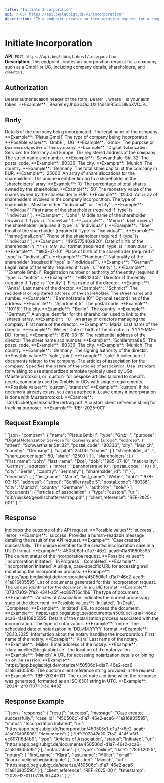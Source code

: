 ```yaml
---
title: "Initiate Incorporation"
api: "POST https://api.beglaubigt.de/v1/incorporation"
description: "This endpoint creates an incorporation request for a company in Germany such as a GmbH or UG, including company details, shareholders, and directors."
---
```


# Initiate Incorporation

**API**: `POST https://api.beglaubigt.de/v1/incorporation`  
**Description**: This endpoint creates an incorporation request for a company, such as a GmbH or UG, including company details, shareholders, and directors.

## Authorization

<ParamField header="Authorization" type="string" required>  
Bearer authentication header of the form `Bearer <token>`, where `<token>` is your auth token.  
**Example**: `Bearer eyJhbGciOiJIUzI1NiIsInR5cCI6IkpXVCJ9...`  
</ParamField>

## Body

<ParamField body="company" type="object" required>  
Details of the company being incorporated.  
  <Expandable title="Company Object">  
    <ParamField body="name" type="string" required>  
    The legal name of the company.  
    **Example**: `Platus GmbH`  
    </ParamField>  
    <ParamField body="type" type="string" required>  
    The type of company being incorporated.  
    **Possible values**: `GmbH`, `UG`  
    **Example**: `GmbH`  
    </ParamField>  
    <ParamField body="purpose" type="string" required>  
    The purpose or business objective of the company.  
    **Example**: `Digital Notarization Services for Germany and Europe`  
    </ParamField>  
    <ParamField body="address" type="object" required>  
    The registered address of the company.  
      <Expandable title="Address Object">  
        <ParamField body="street" type="string" required>  
        The street name and number.  
        **Example**: `Schwanthaler Str. 32`  
        </ParamField>  
        <ParamField body="postal_code" type="string" required>  
        The postal code.  
        **Example**: `80336`  
        </ParamField>  
        <ParamField body="city" type="string" required>  
        The city.  
        **Example**: `Munich`  
        </ParamField>  
        <ParamField body="country" type="string" required>  
        The country.  
        **Example**: `Germany`  
        </ParamField>  
      </Expandable>  
    </ParamField>  
    <ParamField body="capital" type="number" required>  
    The total share capital of the company in EUR.  
    **Example**: `25000`  
    </ParamField>  
    <ParamField body="shares" type="array" required>  
    An array of share allocations for the shareholders.  
      <Expandable title="Share Object">  
        <ParamField body="shareholder_id" type="number" required>  
        The unique identifier linking to a shareholder in the `shareholders` array.  
        **Example**: `0`  
        </ParamField>  
        <ParamField body="share_percentage" type="number" required>  
        The percentage of total shares owned by the shareholder.  
        **Example**: `50`  
        </ParamField>  
        <ParamField body="share" type="number" required>  
        The monetary value of the shares owned by the shareholder in EUR.  
        **Example**: `12500`  
        </ParamField>  
      </Expandable>  
    </ParamField>  
  </Expandable>  
</ParamField>
<ParamField body="shareholders" type="array" required>  
An array of shareholders involved in the company incorporation.  
  <Expandable title="Shareholder Object">  
    <ParamField body="type" type="string" required>  
    The type of shareholder. Must be either `"individual"` or `"entity"`.  
    **Example**: `"individual"`  
    </ParamField>  
    <ParamField body="first_name" type="string" required>  
    First name of the shareholder (required if `type` is `"individual"`).  
    **Example**: `"John"`  
    </ParamField>  
    <ParamField body="middle_name" type="string" required>  
    Middle name of the shareholder (required if `type` is `"individual"`).  
    **Example**: `"Marius"`  
    </ParamField>  
    <ParamField body="last_name" type="string" required>  
    Last name of the shareholder (required if `type` is `"individual"`).  
    **Example**: `"Doe"`  
    </ParamField>  
    <ParamField body="email" type="string">  
    Email of the shareholder (required if `type` is `"individual"`).  
    **Example**: `"name@mail.com"`  
    </ParamField>  
    <ParamField body="phone" type="string">  
    Phone of the shareholder (required if `type` is `"individual"`).  
    **Example**: `"4915775402820"`  
    </ParamField>  
    <ParamField body="dob" type="string" required>  
    Date of birth of the shareholder in `YYYY-MM-DD` format (required if `type` is `"individual"`).  
    **Example**: `"1985-07-10"`  
    </ParamField>  
    <ParamField body="pob" type="string" required>  
    Place of birth of the shareholder (required if `type` is `"individual"`).  
    **Example**: `"Hamburg"`  
    </ParamField>  
    <ParamField body="nationality" type="string" required>  
    Nationality of the shareholder (required if `type` is `"individual"`).  
    **Example**: `"German"`  
    </ParamField>  
    <ParamField body="entity_name" type="string" required>  
    Legal name of the entity (required if `type` is `"entity"`).  
    **Example**: `"Example GmbH"`  
    </ParamField>  
    <ParamField body="register_number" type="string" required>  
    Registration number or authority of the entity (required if `type` is `"entity"`).  
    **Example**: `"HRB 12345"`  
    </ParamField>  
    <ParamField body="entity_directors" type="object" required>  
    Director of the entity (required if `type` is `"entity"`).  
      <Expandable title="Director Object">  
        <ParamField body="first_name" type="string" required>  
        First name of the director.  
        **Example**: `"Anna"`  
        </ParamField>  
        <ParamField body="last_name" type="string" required>  
        Last name of the director.  
        **Example**: `"Schmidt"`  
        </ParamField>  
      </Expandable>  
    </ParamField>  
    <ParamField body="address" type="object" required>  
    The residential or registered address of the shareholder.  
      <Expandable title="Address Object">  
        <ParamField body="street" type="string" required>  
        The street name and number.  
        **Example**: `"Bahnhofstraße 10"`  
        </ParamField>  
        <ParamField body="second_line" type="string">  
        Optional second line of the address.  
        **Example**: `"Apartment 5"`  
        </ParamField>  
        <ParamField body="postal_code" type="string" required>  
        The postal code.  
        **Example**: `"10115"`  
        </ParamField>  
        <ParamField body="city" type="string" required>  
        The city.  
        **Example**: `"Berlin"`  
        </ParamField>  
        <ParamField body="country" type="string" required>  
        The country.  
        **Example**: `"Germany"`  
        </ParamField>  
      </Expandable>  
    </ParamField>  
    <ParamField body="shareholder_id" type="string" required>  
    A unique identifier for the shareholder, used to link to the `shares` array.  
    **Example**: `"0"`  
    </ParamField>  
  </Expandable>  
</ParamField>
<ParamField body="directors" type="array" required>  
An array of directors managing the company.  
  <Expandable title="Director Object">  
    <ParamField body="first_name" type="string" required>  
    First name of the director.  
    **Example**: `Maria`  
    </ParamField>  
    <ParamField body="last_name" type="string" required>  
    Last name of the director.  
    **Example**: `Weber`  
    </ParamField>  
    <ParamField body="dob" type="string" required>  
    Date of birth of the director in `YYYY-MM-DD` format.  
    **Example**: `1978-03-15`  
    </ParamField>  
    <ParamField body="address" type="object" required>  
    The residential address of the director.  
      <Expandable title="Address Object">  
        <ParamField body="street" type="string" required>  
        The street name and number.  
        **Example**: `Schillerstraße 5`  
        </ParamField>  
        <ParamField body="postal_code" type="string" required>  
        The postal code.  
        **Example**: `80336`  
        </ParamField>  
        <ParamField body="city" type="string" required>  
        The city.  
        **Example**: `Munich`  
        </ParamField>  
        <ParamField body="country" type="string" required>  
        The country.  
        **Example**: `Germany`  
        </ParamField>  
      </Expandable>  
    </ParamField>  
    <ParamField body="authority" type="string" required>  
    The signing authority of the director.  
    **Possible values**: `sole`, `joint`  
    **Example**: `sole`  
    </ParamField>  
  </Expandable>  
</ParamField>
<ParamField body="documents" type="object" required>  
A collection of documents related to the company.  
  <Expandable title="Documents Object">  
    <ParamField body="articles_of_association" type="object" required>  
    The articles of association for the company.  
      <Expandable title="Articles of Association Object">  
        <ParamField body="type" type="string" required>  
        Specifies the nature of the articles of association. Use `standard` for wishing to use standardized template typically used by UGs (Musterprotokoll), or `custom` for bespoke articles tailored to specific needs, commonly used by GmbHs or UGs with unique requirements.
        **Possible values**: `custom`, `standard`  
        **Example**: `custom`  
        </ParamField>  
        <ParamField body="url" type="string">  
        If the document already exists, you can attached it. Leave empty if incorporation is done with Musterprotokoll. 
        **Example**: `s3://bucket/gesellschaftervertrag.pdf`  
        </ParamField>  
      </Expandable>  
    </ParamField>  
  </Expandable>  
</ParamField>

<ParamField body="client_reference" type="string">  
A custom client reference string for tracking purposes.  
**Example**: `REF-2025-001`  
</ParamField>

## Request Example

<RequestExample>
```json
{
  "company": {
    "name": "Platus GmbH",
    "type": "GmbH",
    "purpose": "Digital Notarization Services for Germany and Europe",
    "address": {
      "street": "Schwanthaler Str. 32",
      "postal_code": "80336",
      "city": "Munich",
      "country": "Germany"
    },
    "capital": 25000,
    "shares": [
      {
        "shareholder_id": 1,
        "share_percentage": 50,
        "share": 12500
      }
    ]
  },
  "shareholders": [
    {
      "first_name": "John",
      "last_name": "Doe",
      "dob": "1985-07-10",
      "nationality": "German",
      "address": {
        "street": "Bahnhofstraße 10",
        "postal_code": "10115",
        "city": "Berlin",
        "country": "Germany"
      },
      "shareholder_id": "1"
    }
  ],
  "directors": [
    {
      "first_name": "Maria",
      "last_name": "Weber",
      "dob": "1978-03-15",
      "address": {
        "street": "Schillerstraße 5",
        "postal_code": "80336",
        "city": "Munich",
        "country": "Germany"
      },
      "authority": "sole"
    }
  ],
  "documents": {
    "articles_of_association": {
      "type": "custom",
      "url": "s3://bucket/gesellschaftervertrag.pdf"
    }
  "client_reference": "REF-2025-001"
}
```  
</RequestExample>

## Response

<ResponseField name="result" type="string">  
Indicates the outcome of the API request.  
**Possible values**: `success`, `error`  
**Example**: `success`  
</ResponseField>  

<ResponseField name="message" type="string">  
Provides a human-readable message detailing the result of the API request.  
**Example**: `Case created successfully.`  
</ResponseField>  

<ResponseField name="case_id" type="string">  
The unique identifier for the created incorporation case in a UUID format.  
**Example**: `450506c1-d1a7-46e2-aca6-41a816805595`  
</ResponseField>  

<ResponseField name="status" type="string">  
The current status of the incorporation request.  
**Possible values**: `Incorporation Initiated`, `In Progress`, `Completed`  
**Example**: `Incorporation Initiated`  
</ResponseField>  

<ResponseField name="url" type="string">  
A unique, case-specific URL for accessing and monitoring the incorporation process.  
**Example**: `https://app.beglaubigt.de/incorporation/450506c1-d1a7-46e2-aca6-41a816805595`  
</ResponseField>  

<ResponseField name="documents" type="array">  
List of documents generated for this incorporation request.  
  <Expandable title="Documents Response Object">  
    <ResponseField name="id" type="string">  
    The unique identifier for the document in a UUID format.  
    **Example**: `07347a09-7fa2-434f-a5f1-ec897f16d4b9`  
    </ResponseField>  
    <ResponseField name="type" type="string">  
    The type of document.  
    **Example**: `Articles of Association`  
    </ResponseField>  
    <ResponseField name="status" type="string">  
    Indicates the current processing state of the document.  
    **Possible values**: `Initiated`, `In Draft`, `Completed`  
    **Example**: `Initiated`  
    </ResponseField>  
    <ResponseField name="url" type="string">  
    URL to access the document.  
    **Example**: `https://app.beglaubigt.de/documents/450506c1-d1a7-46e2-aca6-41a816805595`  
    </ResponseField>  
  </Expandable>  
</ResponseField>  

<ResponseField name="notarization" type="array">  
Details of the notarization process associated with the incorporation.  
  <Expandable title="Notarization Object">  
    <ResponseField name="type" type="string">  
    The type of notarization.  
    **Example**: `online`  
    </ResponseField>  
    <ResponseField name="date" type="string">  
    The scheduled date of notarization in `DD.MM.YYYY` format.  
    **Example**: `28.10.2025`  
    </ResponseField>  
    <ResponseField name="notary" type="object">  
    Information about the notary handling the incorporation.  
      <Expandable title="Notary Object">  
        <ResponseField name="first_name" type="string">  
        First name of the notary.  
        **Example**: `Klara`  
        </ResponseField>  
        <ResponseField name="last_name" type="string">  
        Last name of the notary.  
        **Example**: `Müller`  
        </ResponseField>  
        <ResponseField name="email" type="string">  
        Email address of the notary.  
        **Example**: `klara.mueller@beglaubigt.de`  
        </ResponseField>  
      </Expandable>  
    </ResponseField>  
    <ResponseField name="location" type="string">  
    The location of the notarization.  
    **Example**: `Munich`  
    </ResponseField>  
    <ResponseField name="url" type="string">  
    A URL for accessing notarization details or joining an online session.  
    **Example**: `https://app.beglaubigt.de/notarize/450506c1-d1a7-46e2-aca6-41a816805595`  
    </ResponseField>  
  </Expandable>  
</ResponseField>  

<ResponseField name="client_reference" type="string">  
The custom client reference string provided in the request.  
**Example**: `REF-2024-001`  
</ResponseField>  

<ResponseField name="timestamp" type="string">  
The exact date and time when the response was generated, formatted as an ISO 8601 string in UTC.  
**Example**: `2024-12-01T07:19:30.443Z`  
</ResponseField>

## Response Example

<ResponseExample>
```json
{
  "response": {
    "result": "success",
    "message": "Case created successfully.",
    "case_id": "450506c1-d1a7-46e2-aca6-41a816805595",
    "status": "Incorporation Initiated",
    "url": "https://app.beglaubigt.de/incorporation/450506c1-d1a7-46e2-aca6-41a816805595",
    "documents": [
      {
        "id": "07347a09-7fa2-434f-a5f1-ec897f16d4b9",
        "type": "Articles of Association",
        "status": "Initiated",
        "url": "https://app.beglaubigt.de/documents/450506c1-d1a7-46e2-aca6-41a816805595"
      }
    ],
    "notarization": [
      {
        "type": "online",
        "date": "28.10.2025",
        "notary": {
          "first_name": "Klara",
          "last_name": "Müller",
          "email": "klara.mueller@beglaubigt.de"
        },
        "location": "Munich",
        "url": "https://app.beglaubigt.de/notarize/450506c1-d1a7-46e2-aca6-41a816805595"
      }
    ],
    "client_reference": "REF-2025-001",
    "timestamp": "2025-12-01T07:19:30.443Z"
  }
}
```
</ResponseExample>